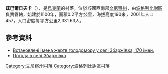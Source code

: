 {{coord|49|27|31|N|29|31|11|E|scale:30000|display=title}}

'''茲巴爾日夫卡'''（{{lang-uk|Збаржівка}}），是[[烏克蘭|烏克蘭]]的村落，位於該國西南部[[文尼察州|文尼察州]]，由[[波格列比謝區|波格列比謝區]]負責管轄，始建於1100年，面積0.2平方公里，海拔高度190米，2001年人口457，人口密度每平方公里2,331.63人。

==參考資料==
* [http://194.44.219.55:8099/pt?pt=3043&pg=0 Встановлені імена жертв голодомору у селі Збаржівка, 170 імен. ]{{dead link|date=2018年4月 |bot=InternetArchiveBot |fix-attempted=yes }} 
* [http://weather.in.ua/ua/vinnickaja/8721 Погода в селі Збаржівка] {{Wayback|url=http://weather.in.ua/ua/vinnickaja/8721 |date=20160305120502 }}

[[Category:文尼察州村落|Category:文尼察州村落]]
[[Category:波格列比謝區村落|Category:波格列比謝區村落]]


{{Vinnytsia-geo-stub}}